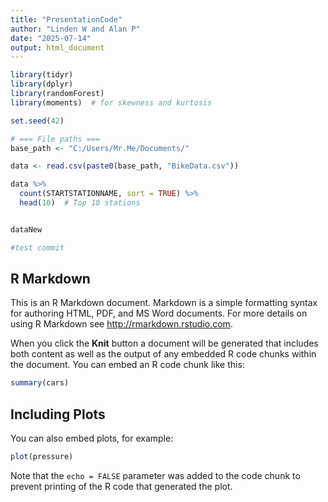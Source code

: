 ```yaml
---
title: "PresentationCode"
author: "Linden W and Alan P"
date: "2025-07-14"
output: html_document
---
```


```r
library(tidyr)
library(dplyr)
library(randomForest)
library(moments)  # for skewness and kurtosis

set.seed(42)

# === File paths ===
base_path <- "C:/Users/Mr.Me/Documents/"

data <- read.csv(paste0(base_path, "BikeData.csv"))

data %>%
  count(STARTSTATIONNAME, sort = TRUE) %>%
  head(10)  # Top 10 stations


dataNew

#test commit
```

## R Markdown

This is an R Markdown document. Markdown is a simple formatting syntax for authoring HTML, PDF, and MS Word documents. For more details on using R Markdown see <http://rmarkdown.rstudio.com>.

When you click the **Knit** button a document will be generated that includes both content as well as the output of any embedded R code chunks within the document. You can embed an R code chunk like this:

```r
summary(cars)
```

## Including Plots

You can also embed plots, for example:

```r
plot(pressure)
```

Note that the `echo = FALSE` parameter was added to the code chunk to prevent printing of the R code that generated the plot.
